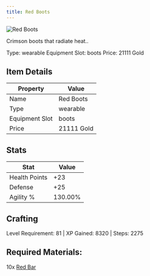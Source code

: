 ```yaml
---
title: Red Boots
---
```


<div className="flex items-start gap-6 mb-8">
  <div className="flex-shrink-0">
    <img src="/assets/resources/smithing/red_boots.png" alt="Red Boots" className="w-24 h-24 border rounded-lg" />
  </div>
  <div className="flex-1">
    <div className="space-y-2">
      <p className="text-lg text-muted-foreground">Crimson boots that radiate heat..</p>
      <div className="flex flex-wrap gap-4 text-sm">
        <span className="px-2 py-1 bg-green-100 dark:bg-green-900 rounded-md">
          Type: wearable
        </span>
        <span className="px-2 py-1 bg-purple-100 dark:bg-purple-900 rounded-md">
          Equipment Slot: boots
        </span>
        <span className="px-2 py-1 bg-yellow-100 dark:bg-yellow-900 rounded-md">
          Price: 21111 Gold
        </span>
      </div>
    </div>
  </div>
</div>

## Item Details
| Property | Value |
|----------|-------|
| Name | Red Boots |
| Type | wearable |
| Equipment Slot | boots |
| Price | 21111 Gold |

## Stats
| Stat | Value |
|------|-------|
| Health Points | +23 |
| Defense | +25 |
| Agility % | 130.00% |

## Crafting
Level Requirement: 81 | XP Gained: 8320 | Steps: 2275

## Required Materials:
10x [Red Bar](/docs/resources/individual/red_bar)

